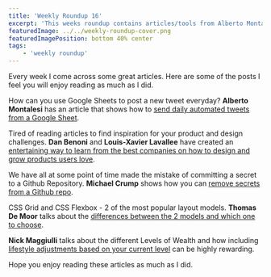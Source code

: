 ```yaml
---
title: 'Weekly Roundup 16'
excerpt: 'This weeks roundup contains articles/tools from Alberto Montalesi, Dan Benoni and Louis-Xavier Lavallee, Michael Crump, and Nick Maggiulli.'
featuredImage: ../../weekly-roundup-cover.png
featuredImagePosition: bottom 40% center
tags:
    - 'weekly roundup'
---
```


Every week I come across some great articles. Here are some of the posts I feel you will enjoy reading as much as I did.

How can you use Google Sheets to post a new tweet everyday? **Alberto Montalesi** has an article that shows how to [send daily automated tweets from a Google Sheet](https://inspiredwebdev.com/article/automate-tweets-from-google-sheet).

Tired of reading articles to find inspiration for your product and design challenges. **Dan Benoni** and **Louis-Xavier Lavallee** have created an [entertaining way to learn from the best companies on how to design and grow products users love](https://growth.design/case-studies/).

We have all at some point of time made the mistake of committing a secret to a Github Repository. **Michael Crump** shows how you can [remove secrets from a Github repo](https://dev.to/mbcrump/remove-passwords-committed-to-github-on-accident-1oj9).

CSS Grid and CSS Flexbox - 2 of the most popular layout models. **Thomas De Moor** talks about the [differences between the 2 models and which one to choose](https://dev.to/x-team/css-grid-vs-flexbox-3pp6).

**Nick Maggiulli** talks about the different Levels of Wealth and how including [lifestyle adjustments based on your current level](https://ofdollarsanddata.com/climbing-the-wealth-ladder/) can be highly rewarding.

Hope you enjoy reading these articles as much as I did.
